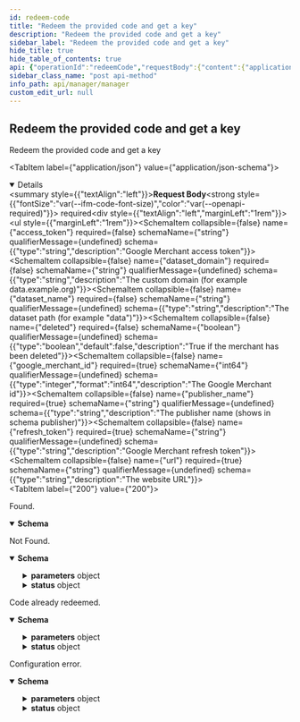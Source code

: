 ```yaml
---
id: redeem-code
title: "Redeem the provided code and get a key"
description: "Redeem the provided code and get a key"
sidebar_label: "Redeem the provided code and get a key"
hide_title: true
hide_table_of_contents: true
api: {"operationId":"redeemCode","requestBody":{"content":{"application/json":{"schema":{"type":"object","description":"The Merchant request","properties":{"access_token":{"type":"string","description":"Google Merchant access token"},"dataset_domain":{"type":"string","description":"The custom domain (for example data.example.org)"},"dataset_name":{"type":"string","description":"The dataset path (for example \"data\")"},"deleted":{"type":"boolean","default":false,"description":"True if the merchant has been deleted"},"google_merchant_id":{"type":"integer","format":"int64","description":"The Google Merchant id"},"publisher_name":{"type":"string","description":"The publisher name (shows in schema publisher)"},"refresh_token":{"type":"string","description":"Google Merchant refresh token"},"url":{"type":"string","description":"The website URL"}},"required":["google_merchant_id","publisher_name","refresh_token","url"],"title":"Request"}}},"required":true},"responses":{"200":{"content":{"application/json":{"schema":{"type":"object","properties":{"key":{"type":"string"}},"title":"Response"}}},"description":"Found."},"404":{"content":{"application/problem+json":{"schema":{"type":"object","properties":{"detail":{"type":"string"},"instance":{"type":"string","format":"uri"},"parameters":{"type":"object","additionalProperties":{"type":"object"}},"status":{"type":"object","properties":{"reasonPhrase":{"type":"string"},"statusCode":{"type":"integer","format":"int32"}},"title":"StatusType"},"title":{"type":"string"},"type":{"type":"string","format":"uri"}},"title":"Problem"}}},"description":"Not Found."},"409":{"content":{"application/problem+json":{"schema":{"type":"object","properties":{"detail":{"type":"string"},"instance":{"type":"string","format":"uri"},"parameters":{"type":"object","additionalProperties":{"type":"object"}},"status":{"type":"object","properties":{"reasonPhrase":{"type":"string"},"statusCode":{"type":"integer","format":"int32"}},"title":"StatusType"},"title":{"type":"string"},"type":{"type":"string","format":"uri"}},"title":"Problem"}}},"description":"Code already redeemed."},"500":{"content":{"application/problem+json":{"schema":{"type":"object","properties":{"detail":{"type":"string"},"instance":{"type":"string","format":"uri"},"parameters":{"type":"object","additionalProperties":{"type":"object"}},"status":{"type":"object","properties":{"reasonPhrase":{"type":"string"},"statusCode":{"type":"integer","format":"int32"}},"title":"StatusType"},"title":{"type":"string"},"type":{"type":"string","format":"uri"}},"title":"Problem"}}},"description":"Configuration error."}},"tags":["Redeem Codes"],"description":"Redeem the provided code and get a key","method":"post","path":"/redeem-codes","servers":[{"url":"https://api.wordlift.io"}],"securitySchemes":{"ApiKey":{"description":"`Key {your key}`","in":"header","name":"Authorization","type":"apiKey"},"OAuth2":{"flows":{"authorizationCode":{"authorizationUrl":"https://s.wordlift.io/oauth/authorize/","scopes":{"basic":"basic scope"},"tokenUrl":"https://s.wordlift.io/oauth/token/"}},"type":"oauth2"}},"jsonRequestBodyExample":{"access_token":"string","dataset_domain":"string","dataset_name":"string","deleted":false,"google_merchant_id":0,"publisher_name":"string","refresh_token":"string","url":"string"},"info":{"contact":{"email":"hello@wordlift.io","name":"WordLift","url":"https://wordlift.io"},"description":"Subscription management and related services.","license":{"name":"(c) copyright 2022-present WordLift","url":"https://wordlift.io"},"termsOfService":"https://wordlift.io/terms-of-service/","title":"Manager","version":"1.0"},"postman":{"name":"Redeem the provided code and get a key","description":{"type":"text/plain"},"url":{"path":["redeem-codes"],"host":["{{baseUrl}}"],"query":[],"variable":[]},"header":[{"key":"Content-Type","value":"application/json"},{"key":"Accept","value":"application/json"}],"method":"POST","body":{"mode":"raw","raw":"\"\"","options":{"raw":{"language":"json"}}}}}
sidebar_class_name: "post api-method"
info_path: api/manager/manager
custom_edit_url: null
---
```



## Redeem the provided code and get a key



Redeem the provided code and get a key

<MimeTabs><TabItem label={"application/json"} value={"application/json-schema"}><details style={{}} data-collapsed={false} open={true}><summary style={{"textAlign":"left"}}><strong>Request Body</strong><strong style={{"fontSize":"var(--ifm-code-font-size)","color":"var(--openapi-required)"}}> required</strong></summary><div style={{"textAlign":"left","marginLeft":"1rem"}}></div><ul style={{"marginLeft":"1rem"}}><SchemaItem collapsible={false} name={"access_token"} required={false} schemaName={"string"} qualifierMessage={undefined} schema={{"type":"string","description":"Google Merchant access token"}}></SchemaItem><SchemaItem collapsible={false} name={"dataset_domain"} required={false} schemaName={"string"} qualifierMessage={undefined} schema={{"type":"string","description":"The custom domain (for example data.example.org)"}}></SchemaItem><SchemaItem collapsible={false} name={"dataset_name"} required={false} schemaName={"string"} qualifierMessage={undefined} schema={{"type":"string","description":"The dataset path (for example \"data\")"}}></SchemaItem><SchemaItem collapsible={false} name={"deleted"} required={false} schemaName={"boolean"} qualifierMessage={undefined} schema={{"type":"boolean","default":false,"description":"True if the merchant has been deleted"}}></SchemaItem><SchemaItem collapsible={false} name={"google_merchant_id"} required={true} schemaName={"int64"} qualifierMessage={undefined} schema={{"type":"integer","format":"int64","description":"The Google Merchant id"}}></SchemaItem><SchemaItem collapsible={false} name={"publisher_name"} required={true} schemaName={"string"} qualifierMessage={undefined} schema={{"type":"string","description":"The publisher name (shows in schema publisher)"}}></SchemaItem><SchemaItem collapsible={false} name={"refresh_token"} required={true} schemaName={"string"} qualifierMessage={undefined} schema={{"type":"string","description":"Google Merchant refresh token"}}></SchemaItem><SchemaItem collapsible={false} name={"url"} required={true} schemaName={"string"} qualifierMessage={undefined} schema={{"type":"string","description":"The website URL"}}></SchemaItem></ul></details></TabItem></MimeTabs><div><ApiTabs><TabItem label={"200"} value={"200"}><div>

Found.

</div><div><MimeTabs schemaType={"response"}><TabItem label={"application/json"} value={"application/json"}><SchemaTabs><TabItem label={"Schema"} value={"Schema"}><details style={{}} data-collapsed={false} open={true}><summary style={{"textAlign":"left"}}><strong>Schema</strong></summary><div style={{"textAlign":"left","marginLeft":"1rem"}}></div><ul style={{"marginLeft":"1rem"}}><SchemaItem collapsible={false} name={"key"} required={false} schemaName={"string"} qualifierMessage={undefined} schema={{"type":"string"}}></SchemaItem></ul></details></TabItem><TabItem label={"Example (from schema)"} value={"Example (from schema)"}><ResponseSamples responseExample={"{\n  \"key\": \"string\"\n}"} language={"json"}></ResponseSamples></TabItem></SchemaTabs></TabItem></MimeTabs></div></TabItem><TabItem label={"404"} value={"404"}><div>

Not Found.

</div><div><MimeTabs schemaType={"response"}><TabItem label={"application/problem+json"} value={"application/problem+json"}><SchemaTabs><TabItem label={"Schema"} value={"Schema"}><details style={{}} data-collapsed={false} open={true}><summary style={{"textAlign":"left"}}><strong>Schema</strong></summary><div style={{"textAlign":"left","marginLeft":"1rem"}}></div><ul style={{"marginLeft":"1rem"}}><SchemaItem collapsible={false} name={"detail"} required={false} schemaName={"string"} qualifierMessage={undefined} schema={{"type":"string"}}></SchemaItem><SchemaItem collapsible={false} name={"instance"} required={false} schemaName={"uri"} qualifierMessage={undefined} schema={{"type":"string","format":"uri"}}></SchemaItem><SchemaItem collapsible={true} className={"schemaItem"}><details style={{}}><summary style={{}}><strong>parameters</strong><span style={{"opacity":"0.6"}}> object</span></summary><div style={{"marginLeft":"1rem"}}><li><div><code>property name*</code><span style={{"opacity":"0.6"}}> object</span></div></li></div></details></SchemaItem><SchemaItem collapsible={true} className={"schemaItem"}><details style={{}}><summary style={{}}><strong>status</strong><span style={{"opacity":"0.6"}}> object</span></summary><div style={{"marginLeft":"1rem"}}><SchemaItem collapsible={false} name={"reasonPhrase"} required={false} schemaName={"string"} qualifierMessage={undefined} schema={{"type":"string"}}></SchemaItem><SchemaItem collapsible={false} name={"statusCode"} required={false} schemaName={"int32"} qualifierMessage={undefined} schema={{"type":"integer","format":"int32"}}></SchemaItem></div></details></SchemaItem><SchemaItem collapsible={false} name={"title"} required={false} schemaName={"string"} qualifierMessage={undefined} schema={{"type":"string"}}></SchemaItem><SchemaItem collapsible={false} name={"type"} required={false} schemaName={"uri"} qualifierMessage={undefined} schema={{"type":"string","format":"uri"}}></SchemaItem></ul></details></TabItem><TabItem label={"Example (from schema)"} value={"Example (from schema)"}><ResponseSamples responseExample={"{\n  \"detail\": \"string\",\n  \"instance\": \"string\",\n  \"parameters\": {},\n  \"status\": {\n    \"reasonPhrase\": \"string\",\n    \"statusCode\": 0\n  },\n  \"title\": \"string\",\n  \"type\": \"string\"\n}"} language={"json"}></ResponseSamples></TabItem></SchemaTabs></TabItem></MimeTabs></div></TabItem><TabItem label={"409"} value={"409"}><div>

Code already redeemed.

</div><div><MimeTabs schemaType={"response"}><TabItem label={"application/problem+json"} value={"application/problem+json"}><SchemaTabs><TabItem label={"Schema"} value={"Schema"}><details style={{}} data-collapsed={false} open={true}><summary style={{"textAlign":"left"}}><strong>Schema</strong></summary><div style={{"textAlign":"left","marginLeft":"1rem"}}></div><ul style={{"marginLeft":"1rem"}}><SchemaItem collapsible={false} name={"detail"} required={false} schemaName={"string"} qualifierMessage={undefined} schema={{"type":"string"}}></SchemaItem><SchemaItem collapsible={false} name={"instance"} required={false} schemaName={"uri"} qualifierMessage={undefined} schema={{"type":"string","format":"uri"}}></SchemaItem><SchemaItem collapsible={true} className={"schemaItem"}><details style={{}}><summary style={{}}><strong>parameters</strong><span style={{"opacity":"0.6"}}> object</span></summary><div style={{"marginLeft":"1rem"}}><li><div><code>property name*</code><span style={{"opacity":"0.6"}}> object</span></div></li></div></details></SchemaItem><SchemaItem collapsible={true} className={"schemaItem"}><details style={{}}><summary style={{}}><strong>status</strong><span style={{"opacity":"0.6"}}> object</span></summary><div style={{"marginLeft":"1rem"}}><SchemaItem collapsible={false} name={"reasonPhrase"} required={false} schemaName={"string"} qualifierMessage={undefined} schema={{"type":"string"}}></SchemaItem><SchemaItem collapsible={false} name={"statusCode"} required={false} schemaName={"int32"} qualifierMessage={undefined} schema={{"type":"integer","format":"int32"}}></SchemaItem></div></details></SchemaItem><SchemaItem collapsible={false} name={"title"} required={false} schemaName={"string"} qualifierMessage={undefined} schema={{"type":"string"}}></SchemaItem><SchemaItem collapsible={false} name={"type"} required={false} schemaName={"uri"} qualifierMessage={undefined} schema={{"type":"string","format":"uri"}}></SchemaItem></ul></details></TabItem><TabItem label={"Example (from schema)"} value={"Example (from schema)"}><ResponseSamples responseExample={"{\n  \"detail\": \"string\",\n  \"instance\": \"string\",\n  \"parameters\": {},\n  \"status\": {\n    \"reasonPhrase\": \"string\",\n    \"statusCode\": 0\n  },\n  \"title\": \"string\",\n  \"type\": \"string\"\n}"} language={"json"}></ResponseSamples></TabItem></SchemaTabs></TabItem></MimeTabs></div></TabItem><TabItem label={"500"} value={"500"}><div>

Configuration error.

</div><div><MimeTabs schemaType={"response"}><TabItem label={"application/problem+json"} value={"application/problem+json"}><SchemaTabs><TabItem label={"Schema"} value={"Schema"}><details style={{}} data-collapsed={false} open={true}><summary style={{"textAlign":"left"}}><strong>Schema</strong></summary><div style={{"textAlign":"left","marginLeft":"1rem"}}></div><ul style={{"marginLeft":"1rem"}}><SchemaItem collapsible={false} name={"detail"} required={false} schemaName={"string"} qualifierMessage={undefined} schema={{"type":"string"}}></SchemaItem><SchemaItem collapsible={false} name={"instance"} required={false} schemaName={"uri"} qualifierMessage={undefined} schema={{"type":"string","format":"uri"}}></SchemaItem><SchemaItem collapsible={true} className={"schemaItem"}><details style={{}}><summary style={{}}><strong>parameters</strong><span style={{"opacity":"0.6"}}> object</span></summary><div style={{"marginLeft":"1rem"}}><li><div><code>property name*</code><span style={{"opacity":"0.6"}}> object</span></div></li></div></details></SchemaItem><SchemaItem collapsible={true} className={"schemaItem"}><details style={{}}><summary style={{}}><strong>status</strong><span style={{"opacity":"0.6"}}> object</span></summary><div style={{"marginLeft":"1rem"}}><SchemaItem collapsible={false} name={"reasonPhrase"} required={false} schemaName={"string"} qualifierMessage={undefined} schema={{"type":"string"}}></SchemaItem><SchemaItem collapsible={false} name={"statusCode"} required={false} schemaName={"int32"} qualifierMessage={undefined} schema={{"type":"integer","format":"int32"}}></SchemaItem></div></details></SchemaItem><SchemaItem collapsible={false} name={"title"} required={false} schemaName={"string"} qualifierMessage={undefined} schema={{"type":"string"}}></SchemaItem><SchemaItem collapsible={false} name={"type"} required={false} schemaName={"uri"} qualifierMessage={undefined} schema={{"type":"string","format":"uri"}}></SchemaItem></ul></details></TabItem><TabItem label={"Example (from schema)"} value={"Example (from schema)"}><ResponseSamples responseExample={"{\n  \"detail\": \"string\",\n  \"instance\": \"string\",\n  \"parameters\": {},\n  \"status\": {\n    \"reasonPhrase\": \"string\",\n    \"statusCode\": 0\n  },\n  \"title\": \"string\",\n  \"type\": \"string\"\n}"} language={"json"}></ResponseSamples></TabItem></SchemaTabs></TabItem></MimeTabs></div></TabItem></ApiTabs></div>
      